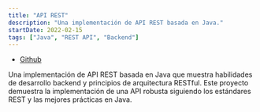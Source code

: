 ```yaml
---
title: "API REST"
description: "Una implementación de API REST basada en Java."
startDate: 2022-02-15
tags: ["Java", "REST API", "Backend"]
---
```


- [Github](https://github.com/BeautifulPhoenix/API-REST)

Una implementación de API REST basada en Java que muestra habilidades de desarrollo backend y principios de arquitectura RESTful. Este proyecto demuestra la implementación de una API robusta siguiendo los estándares REST y las mejores prácticas en Java.